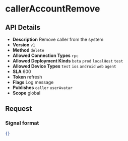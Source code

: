 # callerAccountRemove

## API Details

- **Description** Remove caller from the system
- **Version** `v1`
- **Method** `delete`
- **Allowed Connection Types** `rpc` 
- **Allowed Deployment Kinds** `beta` `prod` `localHost` `test` 
- **Allowed Device Types** `test` `ios` `android` `web` `agent` 
- **SLA** 600
- **Token** refresh
- **Flags** Log message
- **Publishes** `caller` `userAvatar` 
- **Scope** global


## Request

### Signal format

```json
{}
```

